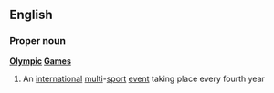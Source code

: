 ==English==
===Proper noun===
{{wikipedia}}
'''[[Olympic]] [[Games]]'''
#An [[international]] [[multi]]-[[sport]] [[event]] taking place every fourth year